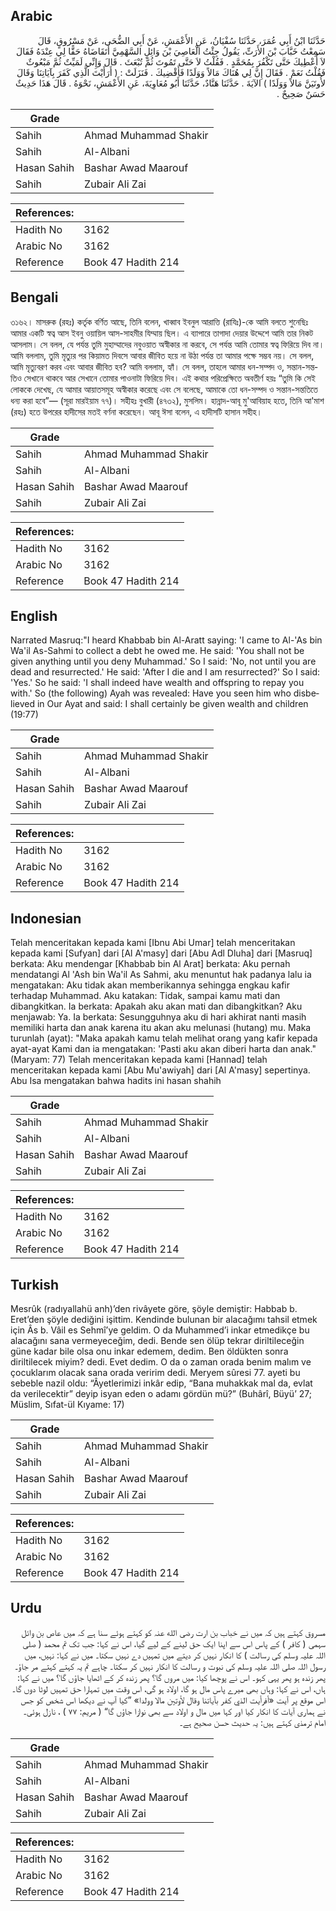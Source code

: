 ## Arabic


<div dir="rtl" lang="ar" style={{fontSize:'larger',backgroundColor:'#f8f9fa',padding:20}}>
حَدَّثَنَا ابْنُ أَبِي عُمَرَ، حَدَّثَنَا سُفْيَانُ، عَنِ الأَعْمَشِ، عَنْ أَبِي الضُّحَى، عَنْ مَسْرُوقٍ، قَالَ سَمِعْتُ خَبَّابَ بْنَ الأَرَتِّ، يَقُولُ جِئْتُ الْعَاصِيَ بْنَ وَائِلٍ السَّهْمِيَّ أَتَقَاضَاهُ حَقًّا لِي عِنْدَهُ فَقَالَ لاَ أُعْطِيكَ حَتَّى تَكْفُرَ بِمُحَمَّدٍ ‏.‏ فَقُلْتُ لاَ حَتَّى تَمُوتَ ثُمَّ تُبْعَثَ ‏.‏ قَالَ وَإِنِّي لَمَيِّتٌ ثُمَّ مَبْعُوثٌ فَقُلْتُ نَعَمْ ‏.‏ فَقَالَ إِنَّ لِي هُنَاكَ مَالاً وَوَلَدًا فَأَقْضِيكَ ‏.‏ فَنَزَلَتْ ‏:‏ ‏(‏ أَرَأَيْتَ الَّذِي كَفَرَ بِآيَاتِنَا وَقَالَ لأُوتَيَنَّ مَالاً وَوَلَدًا ‏)‏ الآيَةَ ‏.‏ حَدَّثَنَا هَنَّادٌ، حَدَّثَنَا أَبُو مُعَاوِيَةَ، عَنِ الأَعْمَشِ، نَحْوَهُ ‏.‏ قَالَ هَذَا حَدِيثٌ حَسَنٌ صَحِيحٌ ‏.‏
</div>
<div style={{backgroundColor:'#f8f9fa',padding:20, marginBottom: 10}}><table> <thead> <tr> <th>Grade</th> <th></th> </tr> </thead> <tbody> <tr><td>Sahih</td><td>Ahmad Muhammad Shakir</td></tr><tr><td>Sahih</td><td>Al-Albani</td></tr><tr><td>Hasan Sahih</td><td>Bashar Awad Maarouf</td></tr><tr><td>Sahih</td><td>Zubair Ali Zai</td></tr></tbody></table><table> <thead> <tr> <th>References:</th> <th></th> </tr> </thead> <tbody><tr><td>Hadith No</td><td>3162</td></tr><tr><td>Arabic No</td><td>3162</td></tr><tr><td>Reference</td><td>Book 47 Hadith 214</td></tr></tbody></table></div>

## Bengali


<div dir="ltr" lang="bn" style={{fontSize:'larger',backgroundColor:'#f8f9fa',padding:20}}>
৩১৬২। মাসরুক (রহঃ) কর্তৃক বর্ণিত আছে, তিনি বলেন, খাব্বাব ইবনুল আরাত্তি (রাযিঃ)-কে আমি বলতে শুনেছিঃ আমার একটি স্বত্ব আস ইবনু ওয়ায়িল আস-সাহমীর যিম্মায় ছিল। এ ব্যাপারে তাগাদা দেয়ার উদ্দেশে আমি তার নিকট আসলাম। সে বলল, যে পর্যন্ত তুমি মুহাম্মাদের নবুওয়াত অস্বীকার না করবে, সে পর্যন্ত আমি তোমার স্বত্ব ফিরিয়ে দিব না। আমি বললাম, তুমি মৃত্যুর পর কিয়ামত দিবসে আবার জীবিত হয়ে না উঠা পর্যন্ত তা আমার পক্ষে সম্ভব নয়। সে বলল, আমি মৃত্যুবরণ করব এবং আবার জীবিত হব? আমি বললাম, হ্যাঁ। সে বলল, তাহলে আমার ধন-সম্পদ ও, সন্তান-সন্ততিও সেখানে থাকবে আর সেখানে তোমার পাওনাটা ফিরিয়ে দিব। এই কথার পরিপ্রেক্ষিতে অবতীর্ণ হয়ঃ “তুমি কি সেই লোককে দেখেছ, যে আমার আয়াতসমূহ অস্বীকার করেছে এবং সে বলেছে, আমাকে তো ধন-সম্পদ ও সন্তান-সন্ততিতে ধন্য করা হবে”— (সূরা মারইয়াম ৭৭)। সহীহঃ বুখারী (৪৭৩২), মুসলিম। হান্নাদ-আবূ মু'আবিয়াহ হতে, তিনি আ'মাশ (রহঃ) হতে উপরের হাদীসের মতই বর্ণনা করেছেন। আবূ ঈসা বলেন, এ হাদীসটি হাসান সহীহ।
</div>
<div style={{backgroundColor:'#f8f9fa',padding:20, marginBottom: 10}}><table> <thead> <tr> <th>Grade</th> <th></th> </tr> </thead> <tbody> <tr><td>Sahih</td><td>Ahmad Muhammad Shakir</td></tr><tr><td>Sahih</td><td>Al-Albani</td></tr><tr><td>Hasan Sahih</td><td>Bashar Awad Maarouf</td></tr><tr><td>Sahih</td><td>Zubair Ali Zai</td></tr></tbody></table><table> <thead> <tr> <th>References:</th> <th></th> </tr> </thead> <tbody><tr><td>Hadith No</td><td>3162</td></tr><tr><td>Arabic No</td><td>3162</td></tr><tr><td>Reference</td><td>Book 47 Hadith 214</td></tr></tbody></table></div>

## English


<div dir="ltr" lang="en" style={{fontSize:'larger',backgroundColor:'#f8f9fa',padding:20}}>
Narrated Masruq:"I heard Khabbab bin Al-Aratt saying: 'I came to Al-'As bin Wa'il As-Sahmi to collect a debt he owed me. He said: 'You shall not be given anything until you deny Muhammad.' So I said: 'No, not until you are dead and resurrected.' He said: 'After I die and I am resurrected?' So I said: 'Yes.' So he said: 'I shall indeed have wealth and offspring to repay you with.' So (the following) Ayah was revealed: Have you seen him who disbelieved in Our Ayat and said: I shall certainly be given wealth and children (19:77)
</div>
<div style={{backgroundColor:'#f8f9fa',padding:20, marginBottom: 10}}><table> <thead> <tr> <th>Grade</th> <th></th> </tr> </thead> <tbody> <tr><td>Sahih</td><td>Ahmad Muhammad Shakir</td></tr><tr><td>Sahih</td><td>Al-Albani</td></tr><tr><td>Hasan Sahih</td><td>Bashar Awad Maarouf</td></tr><tr><td>Sahih</td><td>Zubair Ali Zai</td></tr></tbody></table><table> <thead> <tr> <th>References:</th> <th></th> </tr> </thead> <tbody><tr><td>Hadith No</td><td>3162</td></tr><tr><td>Arabic No</td><td>3162</td></tr><tr><td>Reference</td><td>Book 47 Hadith 214</td></tr></tbody></table></div>

## Indonesian


<div dir="ltr" lang="id" style={{fontSize:'larger',backgroundColor:'#f8f9fa',padding:20}}>
Telah menceritakan kepada kami [Ibnu Abi Umar] telah menceritakan kepada kami [Sufyan] dari [Al A'masy] dari [Abu Adl Dluha] dari [Masruq] berkata: Aku mendengar [Khabbab bin Al Arat] berkata: Aku pernah mendatangi Al 'Ash bin Wa'il As Sahmi, aku menuntut hak padanya lalu ia mengatakan: Aku tidak akan memberikannya sehingga engkau kafir terhadap Muhammad. Aku katakan: Tidak, sampai kamu mati dan dibangkitkan. Ia berkata: Apakah aku akan mati dan dibangkitkan? Aku menjawab: Ya. Ia berkata: Sesungguhnya aku di hari akhirat nanti masih memiliki harta dan anak karena itu akan aku melunasi (hutang) mu. Maka turunlah (ayat): "Maka apakah kamu telah melihat orang yang kafir kepada ayat-ayat Kami dan ia mengatakan: 'Pasti aku akan diberi harta dan anak." (Maryam: 77) Telah menceritakan kepada kami [Hannad] telah menceritakan kepada kami [Abu Mu'awiyah] dari [Al A'masy] sepertinya. Abu Isa mengatakan bahwa hadits ini hasan shahih
</div>
<div style={{backgroundColor:'#f8f9fa',padding:20, marginBottom: 10}}><table> <thead> <tr> <th>Grade</th> <th></th> </tr> </thead> <tbody> <tr><td>Sahih</td><td>Ahmad Muhammad Shakir</td></tr><tr><td>Sahih</td><td>Al-Albani</td></tr><tr><td>Hasan Sahih</td><td>Bashar Awad Maarouf</td></tr><tr><td>Sahih</td><td>Zubair Ali Zai</td></tr></tbody></table><table> <thead> <tr> <th>References:</th> <th></th> </tr> </thead> <tbody><tr><td>Hadith No</td><td>3162</td></tr><tr><td>Arabic No</td><td>3162</td></tr><tr><td>Reference</td><td>Book 47 Hadith 214</td></tr></tbody></table></div>

## Turkish


<div dir="ltr" lang="tr" style={{fontSize:'larger',backgroundColor:'#f8f9fa',padding:20}}>
Mesrûk (radıyallahü anh)’den rivâyete göre, şöyle demiştir: Habbab b. Eret’den şöyle dediğini işittim. Kendinde bulunan bir alacağımı tahsil etmek için Âs b. Vâil es Sehmî’ye geldim. O da Muhammed’i inkar etmedikçe bu alacağını sana vermeyeceğim, dedi. Bende sen ölüp tekrar diriltileceğin güne kadar bile olsa onu inkar edemem, dedim. Ben öldükten sonra diriltilecek miyim? dedi. Evet dedim. O da o zaman orada benim malım ve çocuklarım olacak sana orada veririm dedi. Meryem sûresi 77. ayeti bu sebeble nazil oldu: “Âyetlerimizi inkâr edip, “Bana muhakkak mal da, evlat da verilecektir” deyip isyan eden o adamı gördün mü?” (Buhârî, Büyü’ 27; Müslim, Sıfat-ül Kıyame: 17)
</div>
<div style={{backgroundColor:'#f8f9fa',padding:20, marginBottom: 10}}><table> <thead> <tr> <th>Grade</th> <th></th> </tr> </thead> <tbody> <tr><td>Sahih</td><td>Ahmad Muhammad Shakir</td></tr><tr><td>Sahih</td><td>Al-Albani</td></tr><tr><td>Hasan Sahih</td><td>Bashar Awad Maarouf</td></tr><tr><td>Sahih</td><td>Zubair Ali Zai</td></tr></tbody></table><table> <thead> <tr> <th>References:</th> <th></th> </tr> </thead> <tbody><tr><td>Hadith No</td><td>3162</td></tr><tr><td>Arabic No</td><td>3162</td></tr><tr><td>Reference</td><td>Book 47 Hadith 214</td></tr></tbody></table></div>

## Urdu


<div dir="rtl" lang="ur" style={{fontSize:'larger',backgroundColor:'#f8f9fa',padding:20}}>
مسروق کہتے ہیں کہ میں نے خباب بن ارت رضی الله عنہ کو کہتے ہوئے سنا ہے کہ میں عاص بن وائل سہمی ( کافر ) کے پاس اس سے اپنا ایک حق لینے کے لیے گیا، اس نے کہا: جب تک تم محمد ( صلی اللہ علیہ وسلم کی رسالت ) کا انکار نہیں کر دیتے میں تمہیں دے نہیں سکتا۔ میں نے کہا: نہیں، میں رسول اللہ صلی اللہ علیہ وسلم کی نبوت و رسالت کا انکار نہیں کر سکتا۔ چاہے تم یہ کہتے کہتے مر جاؤ۔ پھر زندہ ہو پھر یہی کہو۔ اس نے پوچھا کیا: میں مروں گا؟ پھر زندہ کر کے اٹھایا جاؤں گا؟ میں نے کہا: ہاں، اس نے کہا: وہاں بھی میرے پاس مال ہو گا، اولاد ہو گی، اس وقت میں تمہارا حق تمہیں لوٹا دوں گا۔ اس موقع پر آیت «أفرأيت الذي كفر بآياتنا وقال لأوتين مالا وولدا» ”کیا آپ نے دیکھا اس شخص کو جس نے ہماری آیات کا انکار کیا اور کہا میں مال و اولاد سے بھی نوازا جاؤں گا“ ( مریم: ۷۷ ) ، نازل ہوئی۔ امام ترمذی کہتے ہیں: یہ حدیث حسن صحیح ہے۔
</div>
<div style={{backgroundColor:'#f8f9fa',padding:20, marginBottom: 10}}><table> <thead> <tr> <th>Grade</th> <th></th> </tr> </thead> <tbody> <tr><td>Sahih</td><td>Ahmad Muhammad Shakir</td></tr><tr><td>Sahih</td><td>Al-Albani</td></tr><tr><td>Hasan Sahih</td><td>Bashar Awad Maarouf</td></tr><tr><td>Sahih</td><td>Zubair Ali Zai</td></tr></tbody></table><table> <thead> <tr> <th>References:</th> <th></th> </tr> </thead> <tbody><tr><td>Hadith No</td><td>3162</td></tr><tr><td>Arabic No</td><td>3162</td></tr><tr><td>Reference</td><td>Book 47 Hadith 214</td></tr></tbody></table></div>